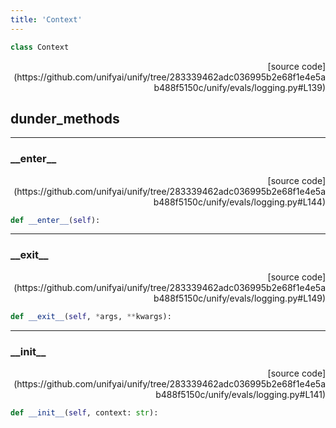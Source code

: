 ```yaml
---
title: 'Context'
---
```


```python
class Context
```

<p align="right">[source code](https://github.com/unifyai/unify/tree/283339462adc036995b2e68f1e4e5ab488f5150c/unify/evals/logging.py#L139)</p>



## dunder_methods

---

### \_\_enter\_\_

<p align="right">[source code](https://github.com/unifyai/unify/tree/283339462adc036995b2e68f1e4e5ab488f5150c/unify/evals/logging.py#L144)</p>

```python
def __enter__(self):
```



---

### \_\_exit\_\_

<p align="right">[source code](https://github.com/unifyai/unify/tree/283339462adc036995b2e68f1e4e5ab488f5150c/unify/evals/logging.py#L149)</p>

```python
def __exit__(self, *args, **kwargs):
```



---

### \_\_init\_\_

<p align="right">[source code](https://github.com/unifyai/unify/tree/283339462adc036995b2e68f1e4e5ab488f5150c/unify/evals/logging.py#L141)</p>

```python
def __init__(self, context: str):
```

